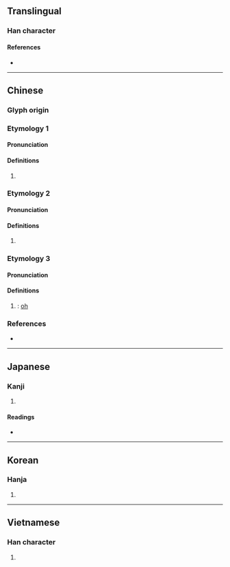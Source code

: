 {{character info/new}}
==Translingual==

===Han character===
{{Han char|rn=30|rad=口|as=13|sn=16|four=67034|canj=RHBK|ids=⿰口奥 (G),⿰口奧 (HTJK)}}

====References====
* {{Han ref|kx=0209.250|dkj=04359|dj=0432.100|hdz=10685.020|uh=5662|ud=22114|bh=BEBE|bd=48830}}

----

==Chinese==
{{zh-forms}}

===Glyph origin===
{{Han etym}}

<!--|h=pfs=ô
|mn=ml:ò
Which section does these pronunciations belong to?-->{{attention|zh}}

===Etymology 1===
====Pronunciation====
{{zh-pron
|m=yǔ
|c=jyu2
|mc=1
|oc=1
|cat=
}}

====Definitions====
{{zh-hanzi}}

# {{zh-only|噢咻}}

===Etymology 2===
====Pronunciation====
{{zh-pron
|m=yù,yǔ
|mc=2
|oc=2
|cat=
}}

====Definitions====
{{zh-hanzi}}

# {{zh-only|噢咿}}

===Etymology 3===
====Pronunciation====
{{zh-pron
|m=ō
|c=o1,ou3
|cat=interj
}}

====Definitions====
{{zh-hanzi}}

# {{non-gloss definition|interjection for [[pain]], [[sadness]]; [[realisation]]}}: [[oh]]

===References===
* {{R:yue:Hanzi}}

{{zh-cat|Intermediate}}

----

==Japanese==

===Kanji===
{{ja-kanji|grade=|rs=口13}}

# {{rfdef|ja|sort=口13}}

====Readings====
* {{ja-readings|on=[[いく]] (iku), [[う]] (u), [[く]] (ku), [[いう]] (iu)|kun=[[うめく]] (umeku)}}

----

==Korean==

===Hanja===
{{ko-hanja|hangeul=[[욱]], [[우]]}}

# {{rfdef|ko|sort=口13}}

----

==Vietnamese==

===Han character===
{{vi-hantu|[[úc]], [[ủ]], [[ục]]|rs=口13}}

# {{rfdef|vi}}